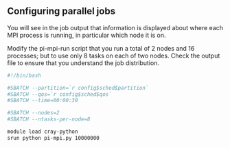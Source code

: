 ::: challenge
## Configuring parallel jobs
You will see in the job output that information is displayed about
where each MPI process is running, in particular which node it is
on.

Modify the pi-mpi-run script that you run a total of 2 nodes and 16 processes;
but to use only 8 tasks on each of two nodes.
Check the output file to ensure that you understand the job
distribution.

::: solution
```bash
#!/bin/bash

#SBATCH --partition=`r config$sched$partition`
#SBATCH --qos=`r config$sched$qos`
#SBATCH --time=00:00:30

#SBATCH --nodes=2
#SBATCH --ntasks-per-node=8

module load cray-python
srun python pi-mpi.py 10000000
```
:::
:::